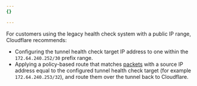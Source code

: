 ```yaml
---
{}

---
```


For customers using the legacy health check system with a public IP range, Cloudflare recommends:

- Configuring the tunnel health check target IP address to one within the `172.64.240.252/30` prefix range.
- Applying a policy-based route that matches [packets](https://www.cloudflare.com/learning/network-layer/what-is-a-packet/) with a source IP address equal to the configured tunnel health check target (for example `172.64.240.253/32`), and route them over the tunnel back to Cloudflare.
